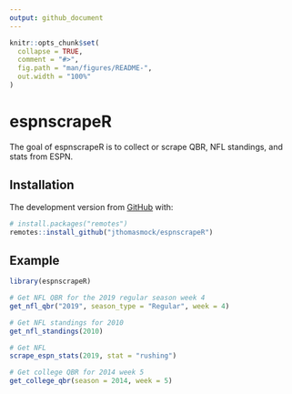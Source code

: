 ```yaml
---
output: github_document
---
```


<!-- README.md is generated from README.Rmd. Please edit that file -->

```r
knitr::opts_chunk$set(
  collapse = TRUE,
  comment = "#>",
  fig.path = "man/figures/README-",
  out.width = "100%"
)
```
# espnscrapeR

<!-- badges: start -->
<!-- badges: end -->

The goal of espnscrapeR is to collect or scrape QBR, NFL standings, and stats from ESPN.

## Installation

The development version from [GitHub](https://github.com/) with:

``` r
# install.packages("remotes")
remotes::install_github("jthomasmock/espnscrapeR")
```
## Example

```r
library(espnscrapeR)
```

```r
# Get NFL QBR for the 2019 regular season week 4
get_nfl_qbr("2019", season_type = "Regular", week = 4)
```

```r
# Get NFL standings for 2010
get_nfl_standings(2010)
```


```r
# Get NFL 
scrape_espn_stats(2019, stat = "rushing")
```

```r
# Get college QBR for 2014 week 5
get_college_qbr(season = 2014, week = 5)
```

